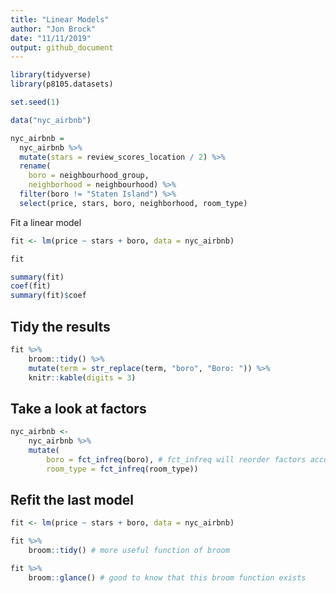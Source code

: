 ```yaml
---
title: "Linear Models"
author: "Jon Brock"
date: "11/11/2019"
output: github_document
---
```


```r
library(tidyverse)
library(p8105.datasets)

set.seed(1)
```

```r
data("nyc_airbnb")

nyc_airbnb = 
  nyc_airbnb %>% 
  mutate(stars = review_scores_location / 2) %>% 
  rename(
    boro = neighbourhood_group,
    neighborhood = neighbourhood) %>% 
  filter(boro != "Staten Island") %>% 
  select(price, stars, boro, neighborhood, room_type)
```

Fit a linear model

```r
fit <- lm(price ~ stars + boro, data = nyc_airbnb)
```

```r
fit

summary(fit)
coef(fit)
summary(fit)$coef
```

## Tidy the results
```r
fit %>% 
    broom::tidy() %>% 
    mutate(term = str_replace(term, "boro", "Boro: ")) %>% 
    knitr::kable(digits = 3)
```


## Take a look at factors
```r
nyc_airbnb <- 
    nyc_airbnb %>% 
    mutate(
        boro = fct_infreq(boro), # fct_infreq will reorder factors according to frequency
        room_type = fct_infreq(room_type))
```

## Refit the last model
```r
fit <- lm(price ~ stars + boro, data = nyc_airbnb)

fit %>% 
    broom::tidy() # more useful function of broom

fit %>%
    broom::glance() # good to know that this broom function exists
```


